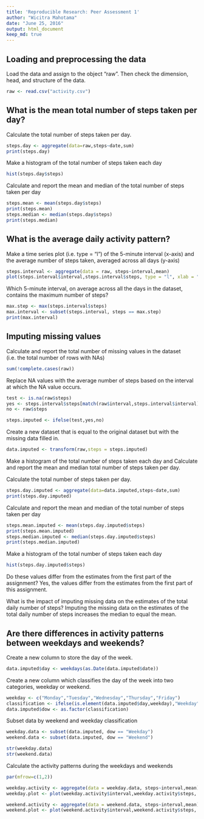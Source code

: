 ```yaml
---
title: 'Reproducible Research: Peer Assessment 1'
author: "Wicitra Mahotama"
date: "June 25, 2016"
output: html_document
keep_md: true
---
```


## Loading and preprocessing the data

Load the data and assign to the object "raw". Then check the dimension, head, and structure of the data.

```r
raw <- read.csv("activity.csv")
```

## What is the mean total number of steps taken per day?

Calculate the total number of steps taken per day.
```r
steps.day <- aggregate(data=raw,steps~date,sum)
print(steps.day)
```

Make a histogram of the total number of steps taken each day
```r
hist(steps.day$steps)
```

Calculate and report the mean and median of the total number of steps taken per day
```r
steps.mean <- mean(steps.day$steps)
print(steps.mean)
steps.median <- median(steps.day$steps)
print(steps.median)
```

## What is the average daily activity pattern?

Make a time series plot (i.e. type = "l") of the 5-minute interval (x-axis) and the average number of steps taken, averaged across all days (y-axis)

```r
steps.interval <- aggregate(data = raw, steps~interval,mean)
plot(steps.interval$interval,steps.interval$steps, type = "l", xlab = "Time Interval", ylab = "Number of Steps", main = "Average Daily Activity")
```

Which 5-minute interval, on average across all the days in the dataset, contains the maximum number of steps?

```r
max.step <- max(steps.interval$steps)
max.interval <- subset(steps.interval, steps == max.step)
print(max.interval)
```

## Imputing missing values

Calculate and report the total number of missing values in the dataset (i.e. the total number of rows with NAs)
```r
sum(!complete.cases(raw))
```

Replace NA values with the average number of steps based on the interval at which the NA value occurs.

```r
test <- is.na(raw$steps)
yes <- steps.interval$steps[match(raw$interval,steps.interval$interval)]
no <- raw$steps

steps.imputed <- ifelse(test,yes,no)
```

Create a new dataset that is equal to the original dataset but with the missing data filled in.

```r
data.imputed <- transform(raw,steps = steps.imputed)
```


Make a histogram of the total number of steps taken each day and Calculate and report the mean and median total number of steps taken per day. 

Calculate the total number of steps taken per day.
```r
steps.day.imputed <- aggregate(data=data.imputed,steps~date,sum)
print(steps.day.imputed)
```

Calculate and report the mean and median of the total number of steps taken per day
```r
steps.mean.imputed <- mean(steps.day.imputed$steps)
print(steps.mean.imputed)
steps.median.imputed <- median(steps.day.imputed$steps)
print(steps.median.imputed)
```

Make a histogram of the total number of steps taken each day
```r
hist(steps.day.imputed$steps)
```

Do these values differ from the estimates from the first part of the assignment? 
Yes, the values differ from the estimates from the first part of this assignment.

What is the impact of imputing missing data on the estimates of the total daily number of steps?
Imputing the missing data on the estimates of the total daily number of steps increases the median to equal the mean.

## Are there differences in activity patterns between weekdays and weekends?

Create a new column to store the day of the week.
```r
data.imputed$day <- weekdays(as.Date(data.imputed$date))
```

Create a new column which classifies the day of the week into two categories, weekday or weekend.
```r
weekday <- c("Monday","Tuesday","Wednesday","Thursday","Friday")
classification <- ifelse(is.element(data.imputed$day,weekday),"Weekday","Weekend")
data.imputed$dow <- as.factor(classification)
```

Subset data by weekend and weekday classification
```r
weekday.data <- subset(data.imputed, dow == "Weekday")
weekend.data <- subset(data.imputed, dow == "Weekend")

str(weekday.data)
str(weekend.data)
```

Calculate the activity patterns during the weekdays and weekends
```r
par(mfrow=c(1,2))

weekday.activity <- aggregate(data = weekday.data, steps~interval,mean)
weekday.plot <- plot(weekday.activity$interval,weekday.activity$steps, xlab = "Time Interval", ylab = "Number of Steps", ylim = c(0,250), main = "Average Weekday Activity", type = "l")

weekend.activity <- aggregate(data = weekend.data, steps~interval,mean)
weekend.plot <- plot(weekend.activity$interval,weekend.activity$steps, xlab = "Time Interval", ylab = "Number of Steps", ylim = c(0,250), main = "Average Weekend Activity", type = "l")
```
